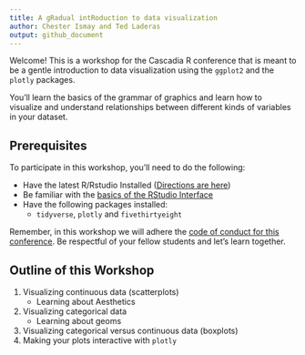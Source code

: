 ```yaml
---
title: A gRadual intRoduction to data visualization
author: Chester Ismay and Ted Laderas
output: github_document
---
```


Welcome! This is a workshop for the Cascadia R conference that is meant to be a gentle introduction to data visualization using the `ggplot2` and the `plotly` packages. 

You'll learn the basics of the grammar of graphics and learn how to visualize and understand relationships between different kinds of variables in your dataset.

## Prerequisites

To participate in this workshop, you'll need to do the following:

- Have the latest R/Rstudio Installed ([Directions are here](https://ismayc.github.io/rbasics-book/3-rstudiobasics.html))
- Be familiar with the [basics of the RStudio Interface](https://ismayc.github.io/rbasics-book/3-rstudiobasics.html)
- Have the following packages installed:
    - `tidyverse`, `plotly` and `fivethirtyeight`
    
Remember, in this workshop we will adhere the [code of conduct for this conference](https://cascadiarconf.com/coc/). Be respectful of your fellow students and let's learn together.

## Outline of this Workshop

1. Visualizing continuous data (scatterplots)
    - Learning about Aesthetics
1. Visualizing categorical data
    - Learning about geoms
1. Visualizing categorical versus continuous data (boxplots)
1. Making your plots interactive with `plotly`

